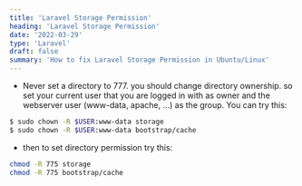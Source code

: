 ```yaml
---
title: 'Laravel Storage Permission'
heading: 'Laravel Storage Permission'
date: '2022-03-29'
type: 'Laravel'
draft: false
summary: 'How to fix Laravel Storage Permission in Ubuntu/Linux'
---
```


- Never set a directory to 777. you should change directory ownership. so set your current user that you are logged in with as owner and the webserver user (www-data, apache, ...) as the group. You can try this:

```bash
$ sudo chown -R $USER:www-data storage
$ sudo chown -R $USER:www-data bootstrap/cache
```

- then to set directory permission try this:

```bash
chmod -R 775 storage
chmod -R 775 bootstrap/cache
```
